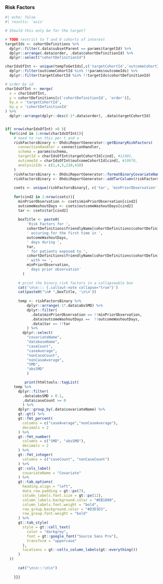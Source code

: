 ### Risk Factors
```r
#| echo: false
#| results: 'asis'

# Should this only be for the target?

# TODO restrict to T and O cohorts of interest
targetIds <- cohortDefinitions %>%
  dplyr::filter(.data$subsetParent == params$targetId) %>%
  dplyr::arrange(.data$order, .data$cohortDefinitionId) %>%
  dplyr::select("cohortDefinitionId") 

charIdsOfInt <- unique(tempToGetIds[,c('targetCohortId','outcomeCohortId')]) %>%
  dplyr::filter(outcomeCohortId %in% !!params$outcomeIds) %>%
  dplyr::filter(targetCohortId %in% !!targetIds$cohortDefinitionId)

# order by id 
charIdsOfInt <- merge(
  x = charIdsOfInt, 
  y = cohortDefinitions[c('cohortDefinitionId', 'order')], 
  by.x = 'targetCohortId', 
  by.y = 'cohortDefinitionId'
) %>%
  dplyr::arrange(dplyr::desc(-1*.data$order), .data$targetCohortId)


if( nrow(charIdsOfInt) >0 ){
  for(cind in 1:nrow(charIdsOfInt)){
    # need to run this per t and o
    riskFactorsBinary <- OhdsiReportGenerator::getBinaryRiskFactors(
      connectionHandler = connectionHandler, 
      schema = params$schema, 
      targetId = charIdsOfInt$targetCohortId[cind], #12401, 
      outcomeId = charIdsOfInt$outcomeCohortId[cind], #19970,
      analysisIds = c(1,4,5,210,410)
    )
    riskFactorsBinary <- OhdsiReportGenerator::formatBinaryCovariateName(riskFactorsBinary)
    riskFactorsBinary <- OhdsiReportGenerator::addTarColumn(riskFactorsBinary)
    
    csets <- unique(riskFactorsBinary[, c('tar', 'minPriorObservation','outcomeWashoutDays')])
    
    for(cind2 in 1:nrow(csets)){
      minPriorObservation <- csets$minPriorObservation[cind2]
      outcomeWashoutDays <- csets$outcomeWashoutDays[cind2]
      tar <- csets$tar[cind2]
      
      boxTitle <- paste0(
          'Risk Factors for ', 
          cohortDefinitions$friendlyName[cohortDefinitions$cohortDefinitionId == charIdsOfInt$outcomeCohortId[cind]],
          ' occuring for the first time in ',
          outcomeWashoutDays,
          ' days during ',
          tar,
          ' for patients exposed to ',
          cohortDefinitions$friendlyName[cohortDefinitions$cohortDefinitionId == charIdsOfInt$targetCohortId[cind]], ' ' , cohortDefinitions$subsetText[cohortDefinitions$cohortDefinitionId == charIdsOfInt$targetCohortId[cind]], 
          ' with >= ',
          minPriorObservation,
          ' days prior observation'
        )
      
      # print the binary risk factors in a collapseable box
      cat('\n\n::: {.callout-note collapse="true"}')
      cat(paste0("\n# ",boxTitle, '\n\n'))
      
      temp <- riskFactorsBinary %>%
          dplyr::arrange(-1*.data$absSMD) %>%
          dplyr::filter(
            .data$minPriorObservation == !!minPriorObservation,
            .data$outcomeWashoutDays ==  !!outcomeWashoutDays,
            .data$tar == !!tar
          ) %>%
        dplyr::select(
          "covariateName",
          "databaseName",
          "caseCount", 
          "caseAverage",
          "nonCaseCount", 
          "nonCaseAverage",
          "SMD", 
          "absSMD"
          )

         print(htmltools::tagList(
    temp %>%
      dplyr::filter(
        .data$absSMD > 0.1,
        .data$caseCount >= 0
        ) %>%
      dplyr::group_by(.data$covariateName) %>%
      gt::gt() %>%
      gt::fmt_percent(
        columns = c("caseAverage","nonCaseAverage"), 
        decimals = 2
      ) %>%
      gt::fmt_number(
        columns = c("SMD", "absSMD"), 
        decimals = 2
      ) %>%
      gt::fmt_integer(
        columns = c("caseCount", "nonCaseCount")
      ) %>%
      gt::cols_label(
        covariateName = "Covariate"
      ) %>%
      gt::tab_options(
        heading.align = "left",
        data_row.padding = gt::px(7),
        column_labels.font.size = gt::px(12),
        column_labels.background.color = "#EB1800",
        column_labels.font.weight = "bold",
        row_group.background.color = "#D3D3D3",
        row_group.font.weight = "bold"
      ) %>%
      gt::tab_style(
        style = gt::cell_text(
          color = "darkgrey",
          font = gt::google_font("Source Sans Pro"),
          transform = "uppercase"
        ),
        locations = gt::cells_column_labels(gt::everything())
      ) 
  ))
  
      cat("\n\n:::\n\n")
      
    }}}

```